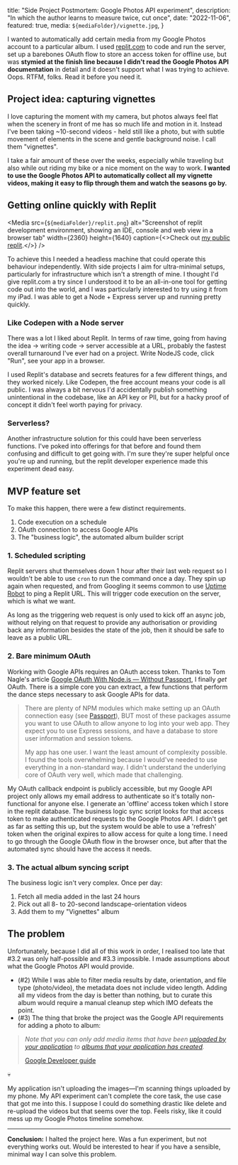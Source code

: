 

  title: "Side Project Postmortem\: Google Photos API experiment",
  description: "In which the author learns to measure twice, cut once",
  date: "2022-11-06",
  featured: true,
  media: `${mediaFolder}/vignette.jpg`,
}



I wanted to automatically add certain media from my Google Photos account to a particular album. I used [replit.com](https://replit.com) to code and run the server, set up a barebones OAuth flow to store an access token for offline use, but was **stymied at the finish line because I didn't read the Google Photos API documentation** in detail and it doesn't support what I was trying to achieve. Oops. RTFM, folks. Read it before you need it.

<a href="https://photos.app.goo.gl/Jo5ruxkwXHEZQdqE7" className="gp-video-link">
  <Media
    src={`${mediaFolder}/vignette.jpg`}
    alt="View of the beach in tropical north Australia"
    width={3359}
    height={1871}
  />
</a>

## Project idea: capturing vignettes
I love capturing the moment with my camera, but photos always feel flat when the scenery in front of me has so much life and motion in it. Instead I've been taking ~10-second videos - held still like a photo, but with subtle movement of elements in the scene and gentle background noise. I call them "vignettes".

I take a fair amount of these over the weeks, especially while traveling but also while out riding my bike or a nice moment on the way to work. **I wanted to use the Google Photos API to automatically collect all my vignette videos, making it easy to flip through them and watch the seasons go by.**

## Getting online quickly with Replit

<Media
  src={`${mediaFolder}/replit.png`}
  alt="Screenshot of replit development environment, showing an IDE, console and web view in a browser tab"
  width={2360}
  height={1640}
  caption={<>Check out <a href="https://replit.com/@danlaush/ExperimentPortlySuddenContent">my public replit</a>.</>}
/>

To achieve this I needed a headless machine that could operate this behaviour independently. With side projects I aim for ultra-minimal setups, particularly for infrastructure which isn't a strength of mine. I thought I'd give replit.com a try since I understood it to be an all-in-one tool for getting code out into the world, and I was particularly interested to try using it from my iPad. I was able to get a Node + Express server up and running pretty quickly.

### Like Codepen with a Node server
There was a lot I liked about Replit. In terms of raw time, going from having the idea → writing code → server accessible at a URL, probably the fastest overall turnaround I've ever had on a project. Write NodeJS code, click "Run", see your app in a browser.

I used Replit's database and secrets features for a few different things, and they worked nicely. Like Codepen, the free account means your code is all public. I was always a bit nervous I'd accidentally publish something unintentional in the codebase, like an API key or PII, but for a hacky proof of concept it didn't feel worth paying for privacy. 

### Serverless?
Another infrastructure solution for this could have been serverless functions. I've poked into offerings for that before and found them confusing and difficult to get going with. I'm sure they're super helpful once you're up and running, but the replit developer experience made this experiment dead easy.

<a href="https://photos.app.goo.gl/6DwvhAUYFh9nSvkR6" className="gp-video-link">
  <Media
    src={`${mediaFolder}/vignette2.jpg`}
    alt="A panorama of the Swiss Alps"
    width={3349}
    height={1870}
  />
</a>

## MVP feature set
To make this happen, there were a few distinct requirements.
1. Code execution on a schedule
2. OAuth connection to access Google APIs
3. The "business logic", the automated album builder script

### 1. Scheduled scripting

Replit servers shut themselves down 1 hour after their last web request so I wouldn't be able to use `cron` to run the command once a day.  They spin up again when requested, and from Googling it seems common to use [Uptime Robot](https://uptimerobot.com/) to ping a Replit URL. This will trigger code execution on the server, which is what we want.

As long as the triggering web request is only used to kick off an async job, without relying on that request to provide any authorisation or providing back any information besides the state of the job, then it should be safe to leave as a public URL.

### 2. Bare minimum OAuth
Working with Google APIs requires an OAuth access token. Thanks to Tom Nagle's article [Google OAuth With Node.js — Without Passport](https://tomanagle.medium.com/google-oauth-with-node-js-4bff90180fe6), I finally *get* OAuth. There is a simple core you can extract, a few functions that perform the dance steps necessary to ask Google APIs for data.

> There are plenty of NPM modules which make setting up an OAuth connection easy (see [Passport](https://www.passportjs.org/)), BUT most of these packages assume you want to use OAuth to allow anyone to log into your web app. They expect you to use Express sessions, and have a database to store user information and session tokens.
> 
> My app has one user. I want the least amount of complexity possible. I found the tools overwhelming because I would've needed to use everything in a non-standard way. I didn't understand the underlying core of OAuth very well, which made that challenging. 

My OAuth callback endpoint is publicly accessible, but my Google API project only allows my email address to authenticate so it's totally non-functional for anyone else. I generate an 'offline' access token which I store in the replit database. The business logic sync script looks for that access token to make authenticated requests to the Google Photos API. I didn't get as far as setting this up, but the system would be able to use a 'refresh' token when the original expires to allow access for quite a long time. I need to go through the Google OAuth flow in the browser once, but after that the automated sync should have the access it needs.

### 3. The actual album syncing script
The business logic isn't very complex. Once per day:
1. Fetch all media added in the last 24 hours
2. Pick out all 8- to 20-second landscape-orientation videos
3. Add them to my "Vignettes" album

<a href="https://photos.app.goo.gl/2KVm2JsYEqTpKdnB7" className="gp-video-link">
  <Media
    src={`${mediaFolder}/vignette3.jpg`}
    alt="View from a moving steam train, looking closely at the boiler"
    width={3359}
    height={1869}
  />
</a>

## The problem
Unfortunately, because I did all of this work in order, I realised too late that #3.2 was only half-possible and #3.3 impossible. I made assumptions about what the Google Photos API would provide. 
- (#2) While I was able to filter media results by date, orientation, and file type (photo/video), the metadata does not include video length. Adding all my videos from the day is better than nothing, but to curate this album would require a manual cleanup step which IMO defeats the point.
- (#3) The thing that broke the project was the Google API requirements for adding a photo to album:

> _Note that you can only add media items that have been [uploaded by your application](https://developers.google.com/photos/library/guides/upload-media) to [albums that your application has created](https://developers.google.com/photos/library/guides/manage-albums#creating-new-album)._
> 
> [Google Developer guide](https://developers.google.com/photos/library/guides/manage-albums#creating-new-album)

💀

My application isn't uploading the images—I'm scanning things uploaded by my phone. My API experiment can't complete the core task, the use case that got me into this. I suppose I could do something drastic like delete and re-upload the videos but that seems over the top. Feels risky, like it could mess up my Google Photos timeline somehow.

---

**Conclusion:** I halted the project here. Was a fun experiment, but not everything works out. Would be interested to hear if you have a sensible, minimal way I can solve this problem.

<a href="https://photos.app.goo.gl/wsGLJDcfZinMDEKo9" className="gp-video-link">
  <Media
    src={`${mediaFolder}/vignette4.jpg`}
    alt="View from a boat on the lake looking at the mountains"
    width={3359}
    height={1875}
  />
</a>